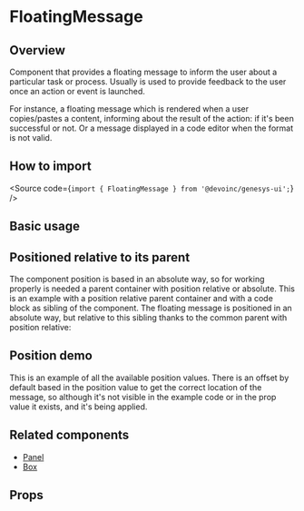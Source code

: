 

<Meta of={Stories} />

# FloatingMessage

## Overview

Component that provides a floating message to inform the user about a particular task or process.
Usually is used to provide feedback to the user once an action or event is launched.

For instance, a floating message which is rendered when a user copies/pastes a content,
informing about the result of the action: if it's been successful or not. Or a message displayed
in a code editor when the format is not valid.

## How to import

<Source code={`import { FloatingMessage } from '@devoinc/genesys-ui';`} />

## Basic usage

<Canvas of={Stories.Base} />

## Positioned relative to its parent

The component position is based in an absolute way, so for working properly is needed a parent container with position
relative or absolute. This is an example with a position relative parent container and with a code block as sibling of the component.
The floating message is positioned in an absolute way, but relative to this sibling thanks to the common parent
with position relative:

<Canvas of={Stories.PositionedToItsParent} />

## Position demo

This is an example of all the available position values. There is an offset by default based in the position value
to get the correct location of the message, so although it's not visible in the example code or in the prop value
it exists, and it's being applied.

<Canvas of={Stories.Position} />

## Related components

- [Panel](?path=/docs/components-layout-panel--docs)
- [Box](?path=/docs/components-layout-box--docs)

## Props

<ArgTypes of={Stories} />
